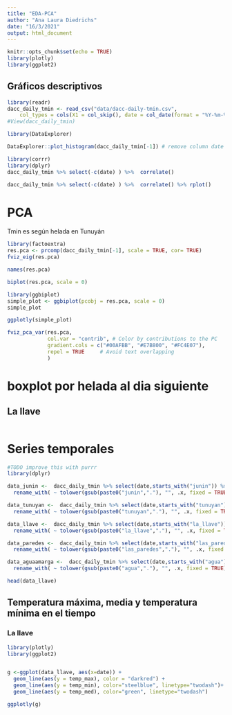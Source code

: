 ```yaml
---
title: "EDA-PCA"
author: "Ana Laura Diedrichs"
date: "16/3/2021"
output: html_document
---
```


```r
knitr::opts_chunk$set(echo = TRUE)
library(plotly)
library(ggplot2)

```

## Gráficos descriptivos

```r
library(readr)
dacc_daily_tmin <- read_csv("data/dacc-daily-tmin.csv", 
    col_types = cols(X1 = col_skip(), date = col_date(format = "%Y-%m-%d")))
#View(dacc_daily_tmin)
```

```r
library(DataExplorer)

DataExplorer::plot_histogram(dacc_daily_tmin[-1]) # remove column date
```


```r
library(corrr)
library(dplyr)
dacc_daily_tmin %>% select(-c(date) ) %>%  correlate()

dacc_daily_tmin %>% select(-c(date) ) %>%  correlate() %>% rplot()
```

# PCA 

Tmin es según helada en Tunuyán


```r
library(factoextra)
res.pca <- prcomp(dacc_daily_tmin[-1], scale = TRUE, cor= TRUE)
fviz_eig(res.pca)
```


```r
names(res.pca)
```
```r
biplot(res.pca, scale = 0)
```
```r
library(ggbiplot)
simple_plot <- ggbiplot(pcobj = res.pca, scale = 0)
simple_plot
```
```r
ggplotly(simple_plot)
```

```r
fviz_pca_var(res.pca,
             col.var = "contrib", # Color by contributions to the PC
             gradient.cols = c("#00AFBB", "#E7B800", "#FC4E07"),
             repel = TRUE     # Avoid text overlapping
             )
```

# boxplot por helada al dia siguiente

## La llave 

```r

```

# Series temporales
```r

#TODO improve this with purrr 
library(dplyr)

data_junin <-  dacc_daily_tmin %>% select(date,starts_with("junin")) %>% 
  rename_with( ~ tolower(gsub(paste0("junin","."), "", .x, fixed = TRUE))) 

data_tunuyan <-  dacc_daily_tmin %>% select(date,starts_with("tunuyan")) %>% 
  rename_with( ~ tolower(gsub(paste0("tunuyan","."), "", .x, fixed = TRUE))) 

data_llave <-  dacc_daily_tmin %>% select(date,starts_with("la_llave")) %>% 
  rename_with( ~ tolower(gsub(paste0("la_llave","."), "", .x, fixed = TRUE))) 

data_paredes <-  dacc_daily_tmin %>% select(date,starts_with("las_paredes")) %>% 
  rename_with( ~ tolower(gsub(paste0("las_paredes","."), "", .x, fixed = TRUE))) 

data_aguaamarga <-  dacc_daily_tmin %>% select(date,starts_with("agua")) %>% 
  rename_with( ~ tolower(gsub(paste0("agua","."), "", .x, fixed = TRUE))) 

```

```r
head(data_llave)
```

## Temperatura máxima, media y temperatura mínima en el tiempo 

### La llave 

```r
library(plotly)
library(ggplot2)


g <-ggplot(data_llave, aes(x=date)) + 
  geom_line(aes(y = temp_max), color = "darkred") + 
  geom_line(aes(y = temp_min), color="steelblue", linetype="twodash")+ 
  geom_line(aes(y = temp_med), color="green", linetype="twodash")

ggplotly(g)
```




